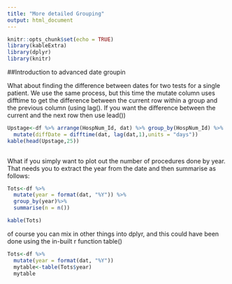 ```yaml
---
title: "More detailed Grouping"
output: html_document
---
```


```r
knitr::opts_chunk$set(echo = TRUE)
library(kableExtra)
library(dplyr)
library(knitr)
```




##Introduction to advanced date groupin


What about finding the difference between dates for two tests for a single patient. We use the same process, but this time the mutate column uses difftime to get the difference between the current row within a group and the previous column (using lag(). If you want the difference between the current and the next row then use lead())
```r
Upstage<-df %>% arrange(HospNum_Id, dat) %>% group_by(HospNum_Id) %>%
  mutate(diffDate = difftime(dat, lag(dat,1),units = "days"))
kable(head(Upstage,25))
  
``` 

What if you simply want to plot out the number of procedures done by year. That needs you to extract the year from the date and then summarise as follows:

```r
Tots<-df %>%
  mutate(year = format(dat, "%Y")) %>%
  group_by(year)%>%
  summarise(n = n())

kable(Tots)
``` 

of course you can mix in other things into dplyr, and this could have been done using the in-built r function table()

```r
Tots<-df %>%
  mutate(year = format(dat, "%Y"))
  mytable<-table(Tots$year)
  mytable
``` 
